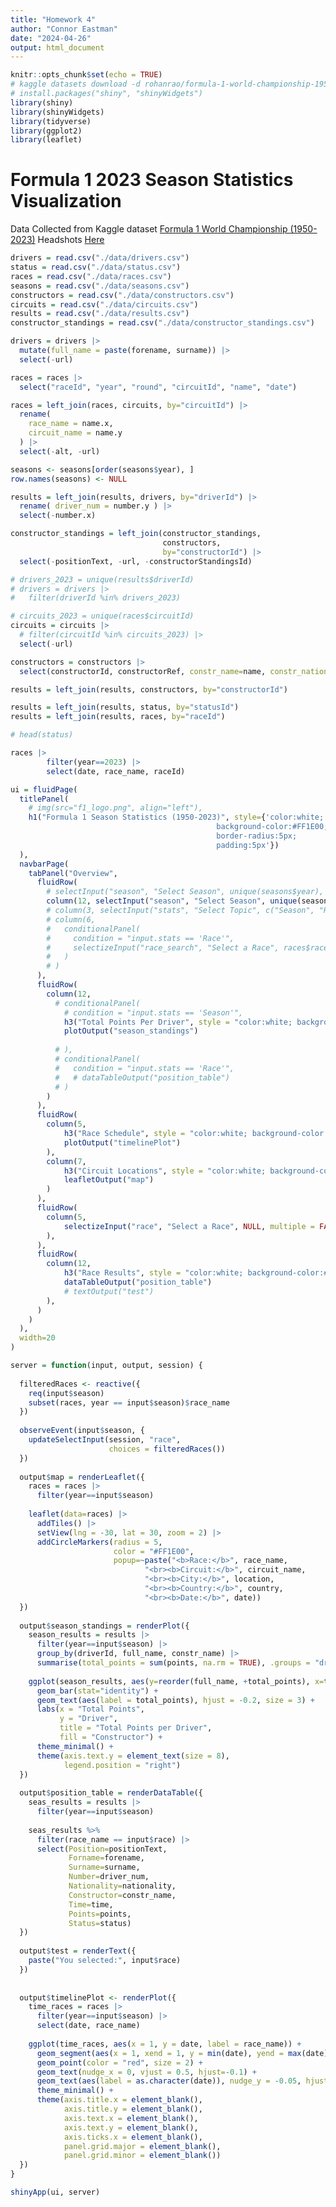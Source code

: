 ```yaml
---
title: "Homework 4"
author: "Connor Eastman"
date: "2024-04-26"
output: html_document
---
```


```r
knitr::opts_chunk$set(echo = TRUE)
# kaggle datasets download -d rohanrao/formula-1-world-championship-1950-2020
# install.packages("shiny", "shinyWidgets")
library(shiny)
library(shinyWidgets)
library(tidyverse)
library(ggplot2)
library(leaflet)
```

# Formula 1 2023 Season Statistics Visualization

Data Collected from Kaggle dataset [Formula 1 World Championship (1950-2023)](https://www.kaggle.com/datasets/rohanrao/formula-1-world-championship-1950-2020?resource=download)
Headshots [Here](https://www.skysports.com/f1/drivers-teams)

```r
drivers = read.csv("./data/drivers.csv")
status = read.csv("./data/status.csv")
races = read.csv("./data/races.csv")
seasons = read.csv("./data/seasons.csv")
constructors = read.csv("./data/constructors.csv")
circuits = read.csv("./data/circuits.csv")
results = read.csv("./data/results.csv")
constructor_standings = read.csv("./data/constructor_standings.csv")

drivers = drivers |>
  mutate(full_name = paste(forename, surname)) |>
  select(-url)

races = races |>
  select("raceId", "year", "round", "circuitId", "name", "date")

races = left_join(races, circuits, by="circuitId") |>
  rename(
    race_name = name.x,
    circuit_name = name.y
  ) |>
  select(-alt, -url)

seasons <- seasons[order(seasons$year), ]
row.names(seasons) <- NULL

results = left_join(results, drivers, by="driverId") |>
  rename( driver_num = number.y ) |>
  select(-number.x)

constructor_standings = left_join(constructor_standings, 
                                  constructors, 
                                  by="constructorId") |>
  select(-positionText, -url, -constructorStandingsId)

# drivers_2023 = unique(results$driverId)
# drivers = drivers |>
#   filter(driverId %in% drivers_2023)

# circuits_2023 = unique(races$circuitId)
circuits = circuits |>
  # filter(circuitId %in% circuits_2023) |>
  select(-url)

constructors = constructors |>
  select(constructorId, constructorRef, constr_name=name, constr_nationality=nationality)

results = left_join(results, constructors, by="constructorId")

results = left_join(results, status, by="statusId")
results = left_join(results, races, by="raceId")

# head(status)
```

```r
races |>
        filter(year==2023) |>
        select(date, race_name, raceId)
```


```r
ui = fluidPage(
  titlePanel(
    # img(src="f1_logo.png", align="left"),
    h1("Formula 1 Season Statistics (1950-2023)", style={'color:white; 
                                              background-color:#FF1E00;
                                              border-radius:5px;
                                              padding:5px'})
  ),
  navbarPage(
    tabPanel("Overview",
      fluidRow(
        # selectInput("season", "Select Season", unique(seasons$year), selected = "2023")
        column(12, selectInput("season", "Select Season", unique(seasons$year), selected = "2023")),
        # column(3, selectInput("stats", "Select Topic", c("Season", "Race"))),
        # column(6,
        #   conditionalPanel(
        #     condition = "input.stats == 'Race'",
        #     selectizeInput("race_search", "Select a Race", races$race_name, multiple = FALSE)
        #   )
        # )
      ),
      fluidRow(
        column(12,
          # conditionalPanel(
            # condition = "input.stats == 'Season'",
            h3("Total Points Per Driver", style = "color:white; background-color:#FF1E00; border-radius:5px; padding:5px"),
            plotOutput("season_standings")
  
          # ),
          # conditionalPanel(
          #   condition = "input.stats == 'Race'",
          #   # dataTableOutput("position_table")
          # )
        )
      ),
      fluidRow(
        column(5,
            h3("Race Schedule", style = "color:white; background-color:#FF1E00; border-radius:5px; padding:5px"),
            plotOutput("timelinePlot")
        ),
        column(7,
            h3("Circuit Locations", style = "color:white; background-color:#FF1E00; border-radius:5px; padding:5px"),
            leafletOutput("map")
        )
      ),
      fluidRow(
        column(5,
            selectizeInput("race", "Select a Race", NULL, multiple = FALSE)
        ),
      ),
      fluidRow(
        column(12,
            h3("Race Results", style = "color:white; background-color:#FF1E00; border-radius:5px; padding:5px"),
            dataTableOutput("position_table")
            # textOutput("test")
        ),
      )
    )
  ),
  width=20
)

server = function(input, output, session) {
  
  filteredRaces <- reactive({
    req(input$season)
    subset(races, year == input$season)$race_name
  })
  
  observeEvent(input$season, {
    updateSelectInput(session, "race",
                      choices = filteredRaces())
  })
  
  output$map = renderLeaflet({
    races = races |>
      filter(year==input$season)
    
    leaflet(data=races) |>
      addTiles() |>
      setView(lng = -30, lat = 30, zoom = 2) |>
      addCircleMarkers(radius = 5,
                       color = "#FF1E00",
                       popup=~paste("<b>Race:</b>", race_name,
                              "<br><b>Circuit:</b>", circuit_name, 
                              "<br><b>City:</b>", location, 
                              "<br><b>Country:</b>", country,
                              "<br><b>Date:</b>", date))
  })
  
  output$season_standings = renderPlot({
    season_results = results |>
      filter(year==input$season) |>
      group_by(driverId, full_name, constr_name) |>
      summarise(total_points = sum(points, na.rm = TRUE), .groups = "drop")
  
    ggplot(season_results, aes(y=reorder(full_name, +total_points), x=total_points, fill = constr_name)) +
      geom_bar(stat="identity") +
      geom_text(aes(label = total_points), hjust = -0.2, size = 3) +
      labs(x = "Total Points", 
           y = "Driver", 
           title = "Total Points per Driver",
           fill = "Constructor") +
      theme_minimal() +
      theme(axis.text.y = element_text(size = 8),
            legend.position = "right")
  })
   
  output$position_table = renderDataTable({
    seas_results = results |>
      filter(year==input$season)
    
    seas_results %>%
      filter(race_name == input$race) |>
      select(Position=positionText,
             Forname=forename,
             Surname=surname,
             Number=driver_num,
             Nationality=nationality,
             Constructor=constr_name,
             Time=time,
             Points=points,
             Status=status)
  })
  
  output$test = renderText({
    paste("You selected:", input$race)
  })
  
  
  output$timelinePlot <- renderPlot({
    time_races = races |>
      filter(year==input$season) |>
      select(date, race_name)
    
    ggplot(time_races, aes(x = 1, y = date, label = race_name)) +
      geom_segment(aes(x = 1, xend = 1, y = min(date), yend = max(date)), color = "grey", alpha=0.8) +
      geom_point(color = "red", size = 2) +
      geom_text(nudge_x = 0, vjust = 0.5, hjust=-0.1) +
      geom_text(aes(label = as.character(date)), nudge_y = -0.05, hjust = 1.1, color = "black") +
      theme_minimal() +
      theme(axis.title.x = element_blank(),
            axis.title.y = element_blank(),
            axis.text.x = element_blank(),
            axis.text.y = element_blank(),
            axis.ticks.x = element_blank(),
            panel.grid.major = element_blank(),
            panel.grid.minor = element_blank()) 
  })
}

shinyApp(ui, server)
```

